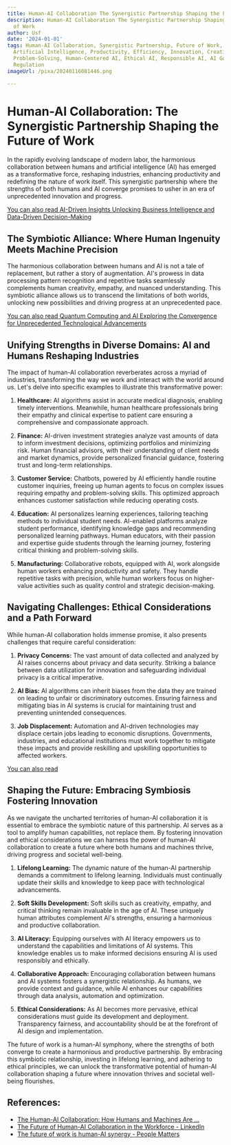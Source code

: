 ```yaml
---
title: Human-AI Collaboration The Synergistic Partnership Shaping the Future of Work
description: Human-AI Collaboration The Synergistic Partnership Shaping the Future
  of Work
author: Usf
date: '2024-01-01'
tags: Human-AI Collaboration, Synergistic Partnership, Future of Work, Automation,
  Artificial Intelligence, Productivity, Efficiency, Innovation, Creativity, Decision-Making,
  Problem-Solving, Human-Centered AI, Ethical AI, Responsible AI, AI Governance, AI
  Regulation
imageUrl: /pixa/20240116081446.png

---
```

# Human-AI Collaboration: The Synergistic Partnership Shaping the Future of Work

In the  rapidly evolving landscape of modern labor, the harmonious collaboration between humans and artificial intelligence (AI) has emerged as a transformative  force, reshaping industries, enhancing productivity and redefining the  nature of work itself. This synergistic partnership where the strengths of both humans and  AI converge promises to usher in an era of  unprecedented innovation and progress.

[You can also read AI-Driven Insights Unlocking Business Intelligence and Data-Driven Decision-Making](AI-Driven%20Insights%20Unlocking%20Business%20Intelligence%20and%20Data-Driven%20Decision-Making)


## The Symbiotic Alliance: Where Human Ingenuity Meets Machine Precision

The harmonious collaboration between humans and AI is not a tale of replacement, but rather a story of augmentation. AI's prowess in data processing  pattern recognition and repetitive tasks seamlessly complements  human creativity, empathy, and nuanced understanding. This symbiotic alliance allows us to transcend the limitations of both worlds, unlocking new possibilities and driving progress  at an unprecedented  pace.

[You can also read Quantum Computing and AI  Exploring the Convergence for Unprecedented Technological Advancements](Quantum%20Computing%20and%20AI%20Exploring%20the%20Convergence%20for%20Unprecedented%20Technological%20Advancements)


##  Unifying Strengths in Diverse Domains: AI and Humans  Reshaping Industries

The  impact of human-AI collaboration reverberates across a myriad of industries, transforming the way we work and interact with  the  world around us. Let's delve into specific examples to  illustrate this  transformative power:

1. **Healthcare:** AI algorithms assist in  accurate medical diagnosis, enabling timely interventions. Meanwhile, human healthcare professionals bring their empathy and  clinical expertise to patient care ensuring  a comprehensive  and compassionate  approach.

2. **Finance:** AI-driven investment strategies analyze vast amounts of data to inform investment decisions, optimizing portfolios  and minimizing  risk. Human financial advisors, with  their understanding of client needs and market dynamics, provide  personalized financial guidance, fostering trust and long-term relationships.

3. **Customer Service:** Chatbots, powered by AI efficiently handle routine  customer inquiries, freeing up  human  agents to focus on complex issues requiring empathy and problem-solving skills. This optimized approach enhances customer satisfaction while reducing operating costs.

4. **Education:** AI personalizes learning experiences, tailoring teaching methods to individual student needs.  AI-enabled platforms  analyze student performance, identifying knowledge gaps and recommending personalized  learning pathways. Human educators, with their passion and expertise guide students through the learning journey, fostering critical thinking  and problem-solving  skills.

5.  **Manufacturing:** Collaborative  robots, equipped with AI, work alongside human workers enhancing  productivity and safety. They handle repetitive tasks  with precision,  while human workers focus on higher-value  activities such as quality control and strategic decision-making.

## Navigating Challenges: Ethical  Considerations  and a Path Forward

While human-AI collaboration holds immense promise, it  also presents challenges  that require careful  consideration:

1. **Privacy Concerns:** The vast amount of data  collected and analyzed by  AI raises concerns  about privacy and data security. Striking a balance between data utilization for innovation and safeguarding individual privacy is a critical imperative.

2. **AI Bias:** AI algorithms  can inherit biases from the data they are trained on leading to unfair or discriminatory outcomes. Ensuring  fairness and mitigating bias in AI systems is crucial for maintaining trust and preventing unintended consequences.

3. **Job Displacement:** Automation and AI-driven technologies may displace certain jobs  leading to economic disruptions. Governments, industries, and educational institutions  must work together to mitigate  these impacts and provide reskilling and upskilling opportunities to affected workers.

[You can also read  ]()


## Shaping the Future: Embracing Symbiosis Fostering Innovation

As we navigate the uncharted territories of human-AI collaboration it is essential to embrace the symbiotic nature of this partnership. AI serves as a tool to  amplify human capabilities, not replace  them. By fostering innovation and ethical considerations we can harness the power of human-AI collaboration to create a future where both humans and machines thrive, driving progress and societal well-being.

1. **Lifelong Learning:** The  dynamic nature of the human-AI partnership demands a commitment to lifelong learning. Individuals must continually update their skills and knowledge  to keep pace with technological advancements.

2. **Soft Skills Development:** Soft skills such as creativity,  empathy, and  critical  thinking remain invaluable  in the age of AI. These uniquely human attributes complement AI's strengths, ensuring a harmonious and productive collaboration.

3. **AI Literacy:** Equipping ourselves with  AI  literacy empowers us to understand the capabilities and limitations of AI systems. This  knowledge enables us  to make informed decisions ensuring  AI is used responsibly and ethically.

4. **Collaborative Approach:** Encouraging collaboration between humans and AI systems fosters a synergistic relationship. As humans, we provide context and guidance, while AI enhances our capabilities through data analysis, automation and optimization.

5. **Ethical Considerations:** As AI becomes more  pervasive, ethical considerations must guide its development and deployment. Transparency  fairness, and accountability should  be at the forefront of  AI design and  implementation.

The future of  work is a human-AI symphony, where the strengths of both converge to create a  harmonious and productive partnership.  By  embracing this symbiotic relationship, investing in lifelong learning, and adhering to ethical principles, we can unlock the transformative potential of human-AI collaboration shaping a  future where innovation thrives and  societal well-being flourishes.

## References:
- [The Human-AI Collaboration: How Humans and Machines Are ...](https://russewell.medium.com/the-human-ai-collaboration-how-humans-and-machines-are-working-together-e2cdc9b36a2f)
- [The Future of Human-AI Collaboration in the Workforce - LinkedIn](https://www.linkedin.com/pulse/ai-empowers-replaces-future-human-ai-collaboration-karthik)
- [The future of work is human-AI synergy - People Matters](https://www.peoplematters.in/article/training-development/the-future-of-work-is-human-ai-collaboration-39103)
